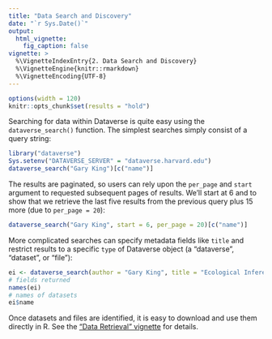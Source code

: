 ```yaml
---
title: "Data Search and Discovery"
date: "`r Sys.Date()`"
output:
  html_vignette:
    fig_caption: false
vignette: >
  %\VignetteIndexEntry{2. Data Search and Discovery}
  %\VignetteEngine{knitr::rmarkdown}
  %\VignetteEncoding{UTF-8}
---
```


```r
options(width = 120)
knitr::opts_chunk$set(results = "hold")
```

Searching for data within Dataverse is quite easy using the `dataverse_search()` function. The simplest searches simply consist of a query string:

```r
library("dataverse")
Sys.setenv("DATAVERSE_SERVER" = "dataverse.harvard.edu")
dataverse_search("Gary King")[c("name")]
```

The results are paginated, so users can rely upon the `per_page` and `start` argument to requested subsequent pages of results. We'll start at 6 and to show that we retrieve the last five results from the previous query plus 15 more (due to `per_page = 20`):

```r
dataverse_search("Gary King", start = 6, per_page = 20)[c("name")]
```

More complicated searches can specify metadata fields like `title` and restrict results to a specific `type` of Dataverse object (a "dataverse", "dataset", or "file"):

```r
ei <- dataverse_search(author = "Gary King", title = "Ecological Inference", type = "dataset", per_page = 20)
# fields returned
names(ei)
# names of datasets
ei$name
```

Once datasets and files are identified, it is easy to download and use them directly in R. See the ["Data Retrieval" vignette](C-retrieval.html) for details.
